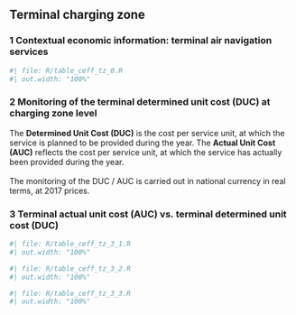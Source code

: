 ## Terminal charging zone 
### 1 Contextual economic information: terminal air navigation services

```r
#| file: R/table_ceff_tz_0.R
#| out.width: "100%"
```  


### 2 Monitoring of the terminal determined unit cost (DUC) at charging zone level
  The **Determined Unit Cost (DUC)** is the cost per service unit, at which the service is planned to be provided during the year. The **Actual Unit Cost (AUC)** reflects the cost per service unit, at which the service has actually been provided during the year.<br/><br/>The monitoring of the DUC / AUC is carried out in national currency in real terms, at 2017 prices.

### 3 Terminal actual unit cost (AUC) vs. terminal determined unit cost (DUC)

```r
#| file: R/table_ceff_tz_3_1.R
#| out.width: "100%"
```  
```r
#| file: R/table_ceff_tz_3_2.R
#| out.width: "100%"
```
```r
#| file: R/table_ceff_tz_3_3.R
#| out.width: "100%"
```  


